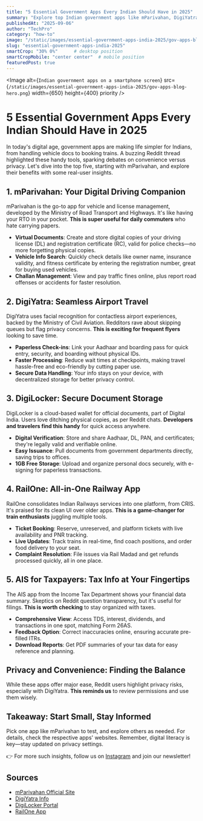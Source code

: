 ```yaml
---
title: "5 Essential Government Apps Every Indian Should Have in 2025"
summary: "Explore top Indian government apps like mParivahan, DigiYatra, and more, with their key benefits for everyday convenience and efficiency."
publishedAt: "2025-09-06"
author: "TechPro"
category: "how-to"
image: "/static/images/essential-government-apps-india-2025/gov-apps-blog-hero-seo.jpg"
slug: "essential-government-apps-india-2025"
smartCrop: "30% 0%"      # desktop position
smartCropMobile: "center center"  # mobile position
featuredPost: true
---
```

<Image
  alt={`Indian government apps on a smartphone screen`}
  src={`/static/images/essential-government-apps-india-2025/gov-apps-blog-hero.png`}
  width={650}
  height={400}
  priority
/>

# 5 Essential Government Apps Every Indian Should Have in 2025

In today's digital age, government apps are making life simpler for Indians, from handling vehicle docs to booking trains. A buzzing Reddit thread highlighted these handy tools, sparking debates on convenience versus privacy. Let's dive into the top five, starting with mParivahan, and explore their benefits with some real-user insights.

## 1. mParivahan: Your Digital Driving Companion
mParivahan is the go-to app for vehicle and license management, developed by the Ministry of Road Transport and Highways. It's like having your RTO in your pocket. **This is super useful for daily commuters** who hate carrying papers.

- **Virtual Documents**: Create and store digital copies of your driving license (DL) and registration certificate (RC), valid for police checks—no more forgetting physical copies.
- **Vehicle Info Search**: Quickly check details like owner name, insurance validity, and fitness certificate by entering the registration number, great for buying used vehicles.
- **Challan Management**: View and pay traffic fines online, plus report road offenses or accidents for faster resolution.

## 2. DigiYatra: Seamless Airport Travel
DigiYatra uses facial recognition for contactless airport experiences, backed by the Ministry of Civil Aviation. Redditors rave about skipping queues but flag privacy concerns. **This is exciting for frequent flyers** looking to save time.

- **Paperless Check-ins**: Link your Aadhaar and boarding pass for quick entry, security, and boarding without physical IDs.
- **Faster Processing**: Reduce wait times at checkpoints, making travel hassle-free and eco-friendly by cutting paper use.
- **Secure Data Handling**: Your info stays on your device, with decentralized storage for better privacy control.

## 3. DigiLocker: Secure Document Storage
DigiLocker is a cloud-based wallet for official documents, part of Digital India. Users love ditching physical copies, as per Reddit chats. **Developers and travelers find this handy** for quick access anywhere.

- **Digital Verification**: Store and share Aadhaar, DL, PAN, and certificates; they're legally valid and verifiable online.
- **Easy Issuance**: Pull documents from government departments directly, saving trips to offices.
- **1GB Free Storage**: Upload and organize personal docs securely, with e-signing for paperless transactions.

## 4. RailOne: All-in-One Railway App
RailOne consolidates Indian Railways services into one platform, from CRIS. It's praised for its clean UI over older apps. **This is a game-changer for train enthusiasts** juggling multiple tools.

- **Ticket Booking**: Reserve, unreserved, and platform tickets with live availability and PNR tracking.
- **Live Updates**: Track trains in real-time, find coach positions, and order food delivery to your seat.
- **Complaint Resolution**: File issues via Rail Madad and get refunds processed quickly, all in one place.

## 5. AIS for Taxpayers: Tax Info at Your Fingertips
The AIS app from the Income Tax Department shows your financial data summary. Skeptics on Reddit question transparency, but it's useful for filings. **This is worth checking** to stay organized with taxes.

- **Comprehensive View**: Access TDS, interest, dividends, and transactions in one spot, matching Form 26AS.
- **Feedback Option**: Correct inaccuracies online, ensuring accurate pre-filled ITRs.
- **Download Reports**: Get PDF summaries of your tax data for easy reference and planning.

## Privacy and Convenience: Finding the Balance
While these apps offer major ease, Reddit users highlight privacy risks, especially with DigiYatra. **This reminds us** to review permissions and use them wisely.

## Takeaway: Start Small, Stay Informed
Pick one app like mParivahan to test, and explore others as needed. For details, check the respective apps' websites. Remember, digital literacy is key—stay updated on privacy settings.

👉 For more such insights, follow us on [Instagram](https://www.instagram.com/technologypro.in) and join our newsletter!

## Sources
- [mParivahan Official Site](https://mparivahan.parivahan.gov.in/)
- [DigiYatra Info](https://www.digiyatra.gov.in/)
- [DigiLocker Portal](https://www.digilocker.gov.in/)
- [RailOne App](https://railone.co.in/)